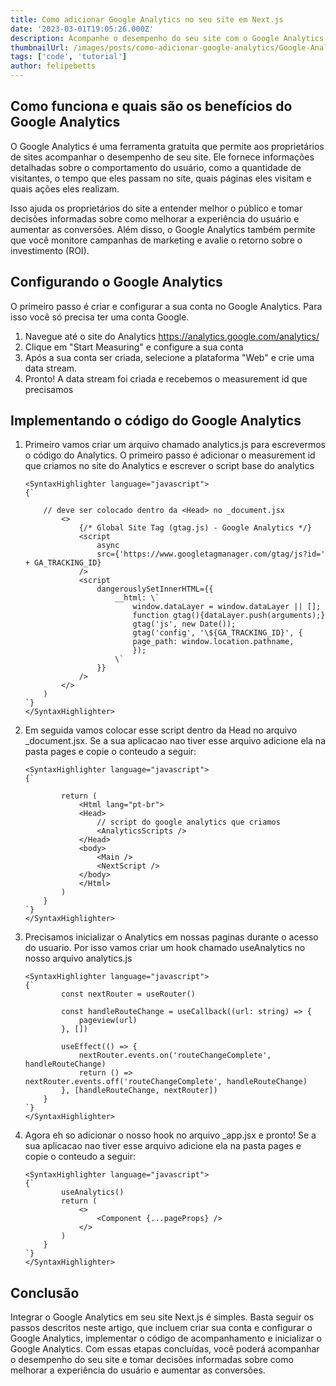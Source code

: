 ```yaml
---
title: Como adicionar Google Analytics no seu site em Next.js
date: '2023-03-01T19:05:26.000Z'
description: Acompanhe o desempenho do seu site com o Google Analytics! Neste artigo, você aprenderá como integrar o Google Analytics em seu site Next.js para monitorar seus visitantes e medir o sucesso de suas campanhas de marketing.
thumbnailUrl: /images/posts/como-adicionar-google-analytics/Google-Analytics-Logo.jpg
tags: ['code', 'tutorial']
author: felipebetts
---
```


## Como funciona e quais são os benefícios do Google Analytics

O Google Analytics é uma ferramenta gratuita que permite aos proprietários de sites acompanhar o desempenho de seu site. Ele fornece informações detalhadas sobre o comportamento do usuário, como a quantidade de visitantes, o tempo que eles passam no site, quais páginas eles visitam e quais ações eles realizam.

Isso ajuda os proprietários do site a entender melhor o público e tomar decisões informadas sobre como melhorar a experiência do usuário e aumentar as conversões. Além disso, o Google Analytics também permite que você monitore campanhas de marketing e avalie o retorno sobre o investimento (ROI).

## Configurando o Google Analytics

O primeiro passo é criar e configurar a sua conta no Google Analytics. Para isso você só precisa ter uma conta Google.

1. Navegue até o site do Analytics https://analytics.google.com/analytics/
2. Clique em "Start Measuring" e configure a sua conta
3. Após a sua conta ser criada, selecione a plataforma "Web" e crie uma data stream.
4. Pronto! A data stream foi criada e recebemos o measurement id que precisamos

## Implementando o código do Google Analytics

1.  Primeiro vamos criar um arquivo chamado analytics.js para escrevermos o código do Analytics. O primeiro passo é adicionar o measurement id que criamos no site do Analytics e escrever o script base do analytics

        <SyntaxHighlighter language="javascript">
        {`

            // deve ser colocado dentro da <Head> no _document.jsx
                <>
                    {/* Global Site Tag (gtag.js) - Google Analytics */}
                    <script
                        async
                        src={'https://www.googletagmanager.com/gtag/js?id=' + GA_TRACKING_ID}
                    />
                    <script
                        dangerouslySetInnerHTML={{
                            __html: \`
                                window.dataLayer = window.dataLayer || [];
                                function gtag(){dataLayer.push(arguments);}
                                gtag('js', new Date());
                                gtag('config', '\${GA_TRACKING_ID}', {
                                page_path: window.location.pathname,
                                });
                            \`
                        }}
                    />
                </>
            )
        `}
        </SyntaxHighlighter>

2.  Em seguida vamos colocar esse script dentro da Head no arquivo \_document.jsx. Se a sua aplicacao nao tiver esse arquivo adicione ela na pasta pages e copie o conteudo a seguir:

        <SyntaxHighlighter language="javascript">
        {`

                return (
                    <Html lang="pt-br">
                    <Head>
                        // script do google analytics que criamos
                        <AnalyticsScripts />
                    </Head>
                    <body>
                        <Main />
                        <NextScript />
                    </body>
                    </Html>
                )
            }
        `}
        </SyntaxHighlighter>

3.  Precisamos inicializar o Analytics em nossas paginas durante o acesso do usuario. Por isso vamos criar um hook chamado useAnalytics no nosso arquivo analytics.js

        <SyntaxHighlighter language="javascript">
        {`
                const nextRouter = useRouter()

                const handleRouteChange = useCallback((url: string) => {
                    pageview(url)
                }, [])

                useEffect(() => {
                    nextRouter.events.on('routeChangeComplete', handleRouteChange)
                    return () => nextRouter.events.off('routeChangeComplete', handleRouteChange)
                }, [handleRouteChange, nextRouter])
            }
        `}
        </SyntaxHighlighter>

4.  Agora eh so adicionar o nosso hook no arquivo \_app.jsx e pronto! Se a sua aplicacao nao tiver esse arquivo adicione ela na pasta pages e copie o conteudo a seguir:

        <SyntaxHighlighter language="javascript">
        {`
                useAnalytics()
                return (
                    <>
                        <Component {...pageProps} />
                    </>
                )
            }
        `}
        </SyntaxHighlighter>

## Conclusão

Integrar o Google Analytics em seu site Next.js é simples. Basta seguir os passos descritos neste artigo, que incluem criar sua conta e configurar o Google Analytics, implementar o código de acompanhamento e inicializar o Google Analytics. Com essas etapas concluídas, você poderá acompanhar o desempenho do seu site e tomar decisões informadas sobre como melhorar a experiência do usuário e aumentar as conversões.
